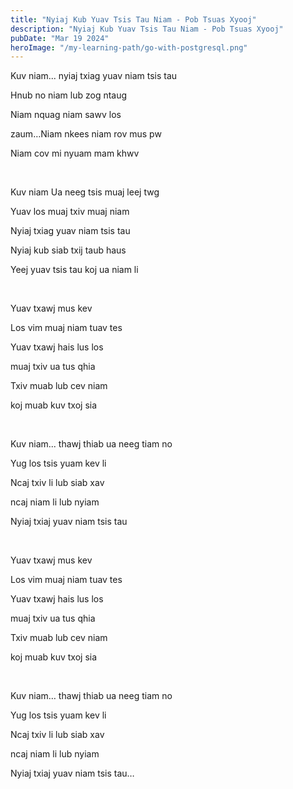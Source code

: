 ```yaml
---
title: "Nyiaj Kub Yuav Tsis Tau Niam - Pob Tsuas Xyooj"
description: "Nyiaj Kub Yuav Tsis Tau Niam - Pob Tsuas Xyooj"
pubDate: "Mar 19 2024"
heroImage: "/my-learning-path/go-with-postgresql.png"
---
```


Kuv niam... nyiaj txiag yuav niam tsis tau

Hnub no niam lub zog ntaug

Niam nquag niam sawv los

zaum…Niam nkees niam rov mus pw

Niam cov mi nyuam mam khwv

<br />

Kuv niam Ua neeg tsis muaj leej twg

Yuav los muaj txiv muaj niam

Nyiaj txiag yuav niam tsis tau

Nyiaj kub siab txij taub haus

Yeej yuav tsis tau koj ua niam li

<br />

Yuav txawj mus kev

Los vim muaj niam tuav tes

Yuav txawj hais lus los

muaj txiv ua tus qhia

Txiv muab lub cev niam

koj muab kuv txoj sia

<br />

Kuv niam... thawj thiab ua neeg tiam no

Yug los tsis yuam kev li

Ncaj txiv li lub siab xav

ncaj niam li lub nyiam

Nyiaj txiaj yuav niam tsis tau

<br />

Yuav txawj mus kev

Los vim muaj niam tuav tes

Yuav txawj hais lus los

muaj txiv ua tus qhia

Txiv muab lub cev niam

koj muab kuv txoj sia

<br />

Kuv niam… thawj thiab ua neeg tiam no

Yug los tsis yuam kev li

Ncaj txiv li lub siab xav

ncaj niam li lub nyiam

Nyiaj txiaj yuav niam tsis tau…
